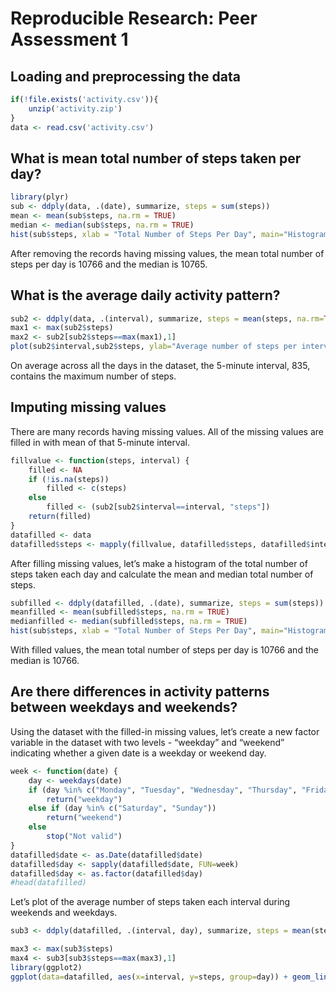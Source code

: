 
Reproducible Research: Peer Assessment 1
===============================================

Loading and preprocessing the data
-----------------------------------
```r
if(!file.exists('activity.csv')){
    unzip('activity.zip')
}
data <- read.csv('activity.csv')
```

What is mean total number of steps taken per day?
-------------------------------------------------------
```r
library(plyr)
sub <- ddply(data, .(date), summarize, steps = sum(steps))
mean <- mean(sub$steps, na.rm = TRUE)
median <- median(sub$steps, na.rm = TRUE)
hist(sub$steps, xlab = "Total Number of Steps Per Day", main="Histogram of Total Number of Steps Per Day", col ="grey")
```

After removing the records having missing values, the mean total number of steps per day is 10766 and the median is 10765.

What is the average daily activity pattern?
-----------------------------------------------
```r
sub2 <- ddply(data, .(interval), summarize, steps = mean(steps, na.rm=TRUE))
max1 <- max(sub2$steps)
max2 <- sub2[sub2$steps==max(max1),1]
plot(sub2$interval,sub2$steps, ylab="Average number of steps per interval",xlab="Interval", main=NULL, type="l")
```

On average across all the days in the dataset, the 5-minute interval, 835, contains the maximum number of steps.

Imputing missing values
--------------------------
There are many records having missing values. All of the missing values are filled in with mean of that 5-minute interval.
```r
fillvalue <- function(steps, interval) {
    filled <- NA
    if (!is.na(steps))
        filled <- c(steps)
    else
        filled <- (sub2[sub2$interval==interval, "steps"])
    return(filled)
}
datafilled <- data
datafilled$steps <- mapply(fillvalue, datafilled$steps, datafilled$interval)
```

After filling missing values, let's make a histogram of the total number of steps taken each day and calculate the mean and median total number of steps.
```r
subfilled <- ddply(datafilled, .(date), summarize, steps = sum(steps))
meanfilled <- mean(subfilled$steps, na.rm = TRUE)
medianfilled <- median(subfilled$steps, na.rm = TRUE)
hist(sub$steps, xlab = "Total Number of Steps Per Day", main="Histogram of Total Number of Steps Per Day with Filled Missing Values", col ="grey")
```

With filled values, the mean total number of steps per day is 10766 and the median is 10766.

Are there differences in activity patterns between weekdays and weekends?
--------------------------------------------------------------------------
Using the dataset with the filled-in missing values, let's create a new factor variable in the dataset with two levels - "weekday" and "weekend" indicating whether a given date is a weekday or weekend day.

```r
week <- function(date) {
    day <- weekdays(date)
    if (day %in% c("Monday", "Tuesday", "Wednesday", "Thursday", "Friday"))
        return("weekday")
    else if (day %in% c("Saturday", "Sunday"))
        return("weekend")
    else
        stop("Not valid")
}
datafilled$date <- as.Date(datafilled$date)
datafilled$day <- sapply(datafilled$date, FUN=week)
datafilled$day <- as.factor(datafilled$day)
#head(datafilled)
```

Let's plot of the average number of steps taken each interval during weekends and weekdays.

```r
sub3 <- ddply(datafilled, .(interval, day), summarize, steps = mean(steps, na.rm=TRUE))
```
```r
max3 <- max(sub3$steps)
max4 <- sub3[sub3$steps==max(max3),1]
library(ggplot2)
ggplot(data=datafilled, aes(x=interval, y=steps, group=day)) + geom_line(aes(color=day))+ facet_wrap(~ day, nrow=2)
```


